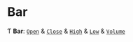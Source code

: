 # Bar

Ƭ **Bar**: [`Open`](interfaces/Open.md) & [`Close`](interfaces/Close.md) & [`High`](interfaces/High.md) & [`Low`](interfaces/Low.md) & [`Volume`](interfaces/Volume.md)
